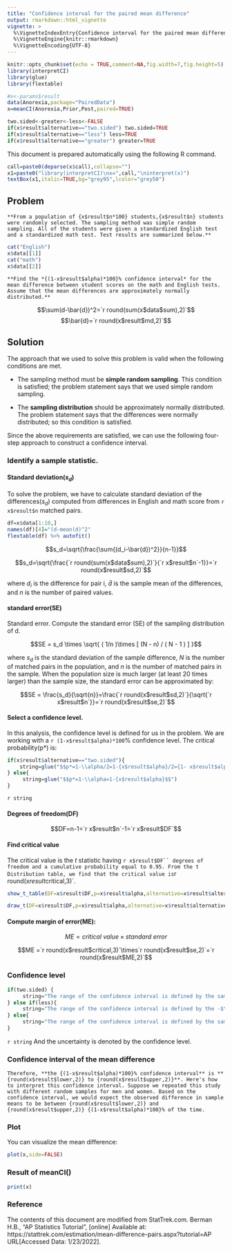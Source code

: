 ```yaml
---
title: "Confidence interval for the paired mean difference"
output: rmarkdown::html_vignette
vignette: >
  %\VignetteIndexEntry{Confidence interval for the paired mean difference}
  %\VignetteEngine{knitr::rmarkdown}
  %\VignetteEncoding{UTF-8}
---
```


```r
knitr::opts_chunk$set(echo = TRUE,comment=NA,fig.width=7,fig.height=5)
library(interpretCI)
library(glue)
library(flextable)
```

```r
#x<-params$result
data(Anorexia,package="PairedData")
x=meanCI(Anorexia,Prior,Post,paired=TRUE)

two.sided<-greater<-less<-FALSE
if(x$result$alternative=="two.sided") two.sided=TRUE
if(x$result$alternative=="less") less=TRUE
if(x$result$alternative=="greater") greater=TRUE
```


This document is prepared automatically using the following R command.

```r
call=paste0(deparse(x$call),collapse="")
x1=paste0("library(interpretCI)\nx=",call,"\ninterpret(x)")
textBox(x1,italic=TRUE,bg="grey95",lcolor="grey50")
```


## Problem

```glue
**From a population of {x$result$n*100} students,{x$result$n} students were randomly selected. The sampling method was simple random sampling. All of the students were given a standardized English test and a standardized math test. Test results are summarized below.**
```
```r
cat("English")
x$data[[1]]
cat("math")
x$data[[2]]
```
```glue
**Find the *{(1-x$result$alpha)*100}% confidence interval* for the mean difference between student scores on the math and English tests. Assume that the mean differences are approximately normally distributed.**
```

$$\sum(d-\bar{d})^2=`r round(sum(x$data$sum),2)`$$
$$\bar{d}=`r round(x$result$md,2)`$$

## Solution

The approach that we used to solve this problem is valid when the following conditions are met.

- The sampling method must be **simple random sampling**. This condition is satisfied; the problem statement says that we used simple random sampling.

- The **sampling distribution** should be approximately normally distributed. The problem statement says that the differences were normally distributed; so this condition is satisfied.


Since the above requirements are satisfied, we can use the following four-step approach to construct a confidence interval.

### Identify a sample statistic. 

#### Standard deviation($s_d$)

To solve the problem, we have to calculate standard deviation of the differences($s_d$) computed from  differences in English and math score from `r x$result$n` matched pairs. 

```r
df=x$data[1:10,]
names(df)[4]="(d-mean(d)^2"
flextable(df) %>% autofit()
```

$$s_d=\sqrt{\frac{\sum{(d_i-\bar{d})^2}}{n-1}}$$
 
 $$s_d=\sqrt{\frac{`r round(sum(x$data$sum),2)`}{`r x$result$n`-1}}=`r round(x$result$sd,2)`$$
 
where $d_i$ is the difference for pair i, $\bar{d}$ is the sample mean of the differences, and $n$ is the number of paired values.



#### standard error(SE)

Standard error. Compute the standard error (SE) of the sampling distribution of d.

$$SE = s_d \times \sqrt{ ( 1/n )\times [ (N - n) / ( N - 1 ) ] }$$

where $s_d$ is the standard deviation of the sample difference, $N$ is the number of matched pairs in the population, and $n$ is the number of matched pairs in the sample. When the population size is much larger (at least 20 times larger) than the sample size, the standard error can be approximated by:

$$SE = \frac{s_d}{\sqrt{n}}=\frac{`r round(x$result$sd,2)`}{\sqrt{`r x$result$n`}}=`r round(x$result$se,2)`$$

#### Select a confidence level. 

In this analysis, the confidence level is defined for us in the problem. We are working with a `r (1-x$result$alpha)*100`% confidence level. The critical probability(p*) is:

```r
if(x$result$alternative=="two.sided"){
    string=glue("$$p*=1-\\alpha/2=1-{x$result$alpha}/2={1- x$result$alpha/2}$$")
} else{
     string=glue("$$p*=1-\\alpha=1-{x$result$alpha}$$")
}
```
`r string`

#### Degrees of freedom(DF)

$$DF=n-1=`r x$result$n`-1=`r x$result$DF`$$

#### Find critical value

The critical value is the $t$ statistic having `r x$result$DF`` degrees of freedom and a cumulative probability equal to 0.95. From the t Distribution table, we find that the critical value is `r round(x$result$critical,3)`.

```r
show_t_table(DF=x$result$DF,p=x$result$alpha,alternative=x$result$alternative)
```

```r
draw_t(DF=x$result$DF,p=x$result$alpha,alternative=x$result$alternative)
```


#### Compute margin of error(ME): 

$$ME =critical\ value\times standard\ error$$

$$ME =`r round(x$result$critical,3)`\times`r round(x$result$se,2)`=`r round(x$result$ME,2)`$$


### Confidence level

```r
if(two.sided) {
     string="The range of the confidence interval is defined by the sample statistic $\\pm$margin of error."
} else if(less){
     string="The range of the confidence interval is defined by the -$\\infty$(infinite) and the sample statistic + margin of error."
} else{
     string="The range of the confidence interval is defined by the sample statistic - margin of error and the $\\infty$(infinite)."
}
```

`r string` And the uncertainty is denoted by the confidence level.


### Confidence interval of the mean difference
 
```glue
Therefore, **the {(1-x$result$alpha)*100}% confidence interval** is **{round(x$result$lower,2)} to {round(x$result$upper,2)}**. Here's how to interpret this confidence interval. Suppose we repeated this study with different random samples for men and women. Based on the confidence interval, we would expect the observed difference in sample means to be between {round(x$result$lower,2)} and {round(x$result$upper,2)} {(1-x$result$alpha)*100}% of the time.
```

### Plot

You can visualize the mean difference:

```r
plot(x,side=FALSE)
```

### Result of meanCI()

```r
print(x)
```

### Reference

The contents of this document are modified from StatTrek.com.
Berman H.B., "AP Statistics Tutorial", [online] Available at:  https://stattrek.com/estimation/mean-difference-pairs.aspx?tutorial=AP URL[Accessed Data: 1/23/2022]. 
